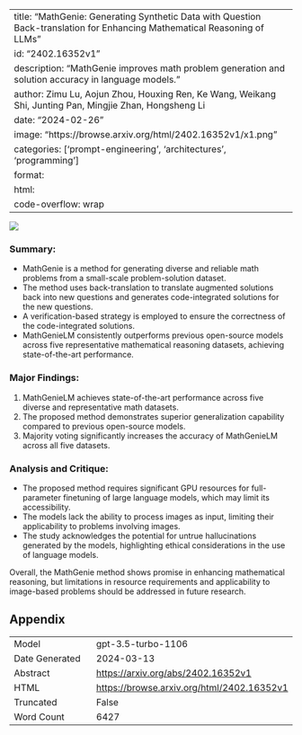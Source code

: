 
---
title: "MathGenie: Generating Synthetic Data with Question Back-translation for Enhancing Mathematical Reasoning of LLMs"
id: "2402.16352v1"
description: "MathGenie improves math problem generation and solution accuracy in language models."
author: Zimu Lu, Aojun Zhou, Houxing Ren, Ke Wang, Weikang Shi, Junting Pan, Mingjie Zhan, Hongsheng Li
date: "2024-02-26"
image: "https://browse.arxiv.org/html/2402.16352v1/x1.png"
categories: ['prompt-engineering', 'architectures', 'programming']
format:
  html:
    code-overflow: wrap
---

![](https://browse.arxiv.org/html/2402.16352v1/x1.png)

### Summary:
- MathGenie is a method for generating diverse and reliable math problems from a small-scale problem-solution dataset.
- The method uses back-translation to translate augmented solutions back into new questions and generates code-integrated solutions for the new questions.
- A verification-based strategy is employed to ensure the correctness of the code-integrated solutions.
- MathGenieLM consistently outperforms previous open-source models across five representative mathematical reasoning datasets, achieving state-of-the-art performance.

### Major Findings:
1. MathGenieLM achieves state-of-the-art performance across five diverse and representative math datasets.
2. The proposed method demonstrates superior generalization capability compared to previous open-source models.
3. Majority voting significantly increases the accuracy of MathGenieLM across all five datasets.

### Analysis and Critique:
- The proposed method requires significant GPU resources for full-parameter finetuning of large language models, which may limit its accessibility.
- The models lack the ability to process images as input, limiting their applicability to problems involving images.
- The study acknowledges the potential for untrue hallucinations generated by the models, highlighting ethical considerations in the use of language models.

Overall, the MathGenie method shows promise in enhancing mathematical reasoning, but limitations in resource requirements and applicability to image-based problems should be addressed in future research.

## Appendix

|          |          |
|----------|----------|
| Model     | gpt-3.5-turbo-1106       |
| Date Generated     | 2024-03-13       |
| Abstract | [https://arxiv.org/abs/2402.16352v1](https://arxiv.org/abs/2402.16352v1)        |
| HTML     | [https://browse.arxiv.org/html/2402.16352v1](https://browse.arxiv.org/html/2402.16352v1)       |
| Truncated       | False       |
| Word Count       | 6427       |